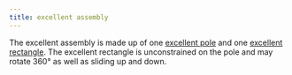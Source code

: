 ```yaml
---
title: excellent assembly
---
```


The excellent assembly is made up of one [excellent pole](excellent_pole.qmd) and one [excellent rectangle](excellent_rectangle.qmd). The excellent rectangle is unconstrained on the pole and may rotate 360° as well as sliding up and down.